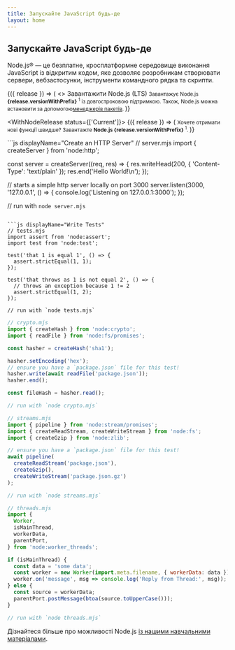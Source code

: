 ```yaml
---
title: Запускайте JavaScript будь-де
layout: home
---
```


<section>
<WithBadge section="index" />

<div>
  <h1 className="special">Запускайте JavaScript будь-де</h1>

Node.js® — це безплатне, кросплатформне середовище виконання JavaScript із відкритим кодом, яке дозволяє розробникам створювати сервери, вебзастосунки, інструменти командного рядка та скрипти.

</div>

<div>
  <WithNodeRelease status={['LTS']}>
    {({ release }) => (
      <>
        <DownloadButton release={release}>Завантажити Node.js (LTS)</DownloadButton>
        <small>
          Завантажує Node.js <b>{release.versionWithPrefix}</b>
          <sup title="Downloads a Node.js installer for your current platform">1</sup> із довгостроковою підтримкою.
          Також, Node.js можна встановити за допомогою<a href="/download/package-manager">менеджерів пакетів</a>.
        </small>
      </>
    )}
  </WithNodeRelease>

  <WithNodeRelease status={['Current']}>
    {({ release }) => (
      <small>
        Хочете отримати нові функції швидше?
        Завантажте <b>Node.js <DownloadLink release={release}>{release.versionWithPrefix}</DownloadLink></b>
        <sup title="Downloads a Node.js installer for your current platform">1</sup>.
      </small>
    )}
  </WithNodeRelease>
</div>
</section>

<section>
<div>
  ```js displayName="Create an HTTP Server"
  // server.mjs
  import { createServer } from 'node:http';

const server = createServer((req, res) => {
res.writeHead(200, { 'Content-Type': 'text/plain' });
res.end('Hello World!\n');
});

// starts a simple http server locally on port 3000
server.listen(3000, '127.0.0.1', () => {
console.log('Listening on 127.0.0.1:3000');
});

// run with `node server.mjs`

````

```js displayName="Write Tests"
// tests.mjs
import assert from 'node:assert';
import test from 'node:test';

test('that 1 is equal 1', () => {
  assert.strictEqual(1, 1);
});

test('that throws as 1 is not equal 2', () => {
  // throws an exception because 1 != 2
  assert.strictEqual(1, 2);
});

// run with `node tests.mjs`
````

```js displayName="Read and Hash a File"
// crypto.mjs
import { createHash } from 'node:crypto';
import { readFile } from 'node:fs/promises';

const hasher = createHash('sha1');

hasher.setEncoding('hex');
// ensure you have a `package.json` file for this test!
hasher.write(await readFile('package.json'));
hasher.end();

const fileHash = hasher.read();

// run with `node crypto.mjs`
```

```js displayName="Streams Pipeline"
// streams.mjs
import { pipeline } from 'node:stream/promises';
import { createReadStream, createWriteStream } from 'node:fs';
import { createGzip } from 'node:zlib';

// ensure you have a `package.json` file for this test!
await pipeline(
  createReadStream('package.json'),
  createGzip(),
  createWriteStream('package.json.gz')
);

// run with `node streams.mjs`
```

```js displayName="Work with Threads"
// threads.mjs
import {
  Worker,
  isMainThread,
  workerData,
  parentPort,
} from 'node:worker_threads';

if (isMainThread) {
  const data = 'some data';
  const worker = new Worker(import.meta.filename, { workerData: data });
  worker.on('message', msg => console.log('Reply from Thread:', msg));
} else {
  const source = workerData;
  parentPort.postMessage(btoa(source.toUpperCase()));
}

// run with `node threads.mjs`
```

</div>

Дізнайтеся більше про можливості Node.js [із нашими навчальними матеріалами](/learn).

</section>
